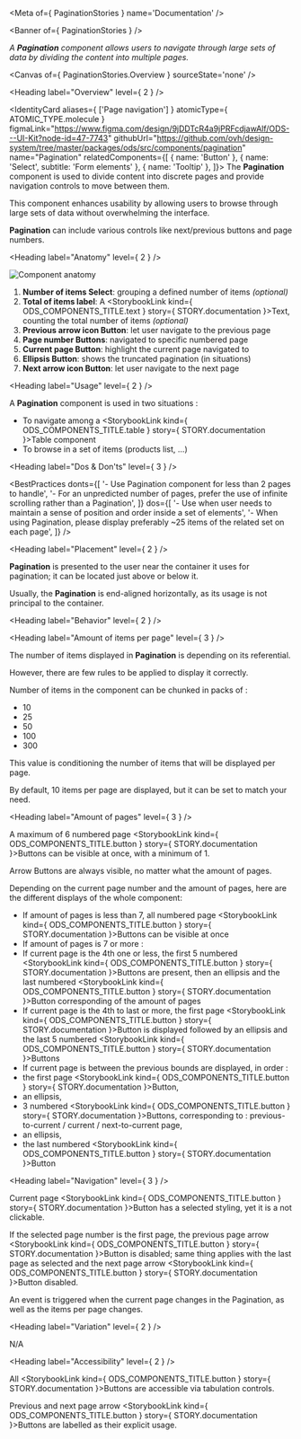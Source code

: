 
<Meta of={ PaginationStories } name='Documentation' />

<Banner of={ PaginationStories } />

_A **Pagination** component allows users to navigate through large sets of data by dividing the content into multiple pages._

<Canvas of={ PaginationStories.Overview } sourceState='none' />

<Heading label="Overview" level={ 2 } />

<IdentityCard aliases={ ['Page navigation'] }
              atomicType={ ATOMIC_TYPE.molecule }
              figmaLink="https://www.figma.com/design/9jDDTcR4a9jPRFcdjawAlf/ODS---UI-Kit?node-id=47-7743"
              githubUrl="https://github.com/ovh/design-system/tree/master/packages/ods/src/components/pagination"
              name="Pagination"
              relatedComponents={[
                { name: 'Button' },
                { name: 'Select', subtitle: 'Form elements' },
                { name: 'Tooltip' },
              ]}>
  The **Pagination** component is used to divide content into discrete pages and provide navigation controls to move between them.

  This component enhances usability by allowing users to browse through large sets of data without overwhelming the interface.

  **Pagination** can include various controls like next/previous buttons and page numbers.
</IdentityCard>

<Heading label="Anatomy" level={ 2 } />

![Component anatomy](components/pagination/anatomy.png "Component anatomy")

1. **Number of items Select**: grouping a defined number of items _(optional)_
2. **Total of items label**: A <StorybookLink kind={ ODS_COMPONENTS_TITLE.text } story={ STORY.documentation }>Text</StorybookLink>, counting the total number of items _(optional)_
3. **Previous arrow icon Button**: let user navigate to the previous page
4. **Page number Buttons**: navigated to specific numbered page
5. **Current page Button**: highlight the current page navigated to
6. **Ellipsis Button**: shows the truncated pagination (in situations)
7. **Next arrow icon Button**: let user navigate to the next page

<Heading label="Usage" level={ 2 } />

A **Pagination** component is used in two situations :
* To navigate among a <StorybookLink kind={ ODS_COMPONENTS_TITLE.table } story={ STORY.documentation }>Table</StorybookLink> component
* To browse in a set of items (products list, ...)

<Heading label="Dos & Don'ts" level={ 3 } />

<BestPractices
  donts={[
    '- Use Pagination component for less than 2 pages to handle',
    '- For an unpredicted number of pages, prefer the use of infinite scrolling rather than a Pagination',
  ]}
  dos={[
    '- Use when user needs to maintain a sense of position and order inside a set of elements',
    '- When using Pagination, please display preferably ~25 items of the related set on each page',
  ]}
/>

<Heading label="Placement" level={ 2 } />

**Pagination** is presented to the user near the container it uses for pagination; it can be located just above or below it.

Usually, the **Pagination** is end-aligned horizontally, as its usage is not principal to the container.

<Heading label="Behavior" level={ 2 } />

<Heading label="Amount of items per page" level={ 3 } />

The number of items displayed in **Pagination** is depending on its referential.

However, there are few rules to be applied to display it correctly.

Number of items in the component can be chunked in packs of :
- 10
- 25
- 50
- 100
- 300

This value is conditioning the number of items that will be displayed per page.

By default, 10 items per page are displayed, but it can be set to match your need.

<Heading label="Amount of pages" level={ 3 } />

A maximum of 6 numbered page <StorybookLink kind={ ODS_COMPONENTS_TITLE.button } story={ STORY.documentation }>Buttons</StorybookLink> can be visible at once, with a minimum of 1.

Arrow Buttons are always visible, no matter what the amount of pages.

Depending on the current page number and the amount of pages, here are the different displays of the whole component:
- If amount of pages is less than 7, all numbered page <StorybookLink kind={ ODS_COMPONENTS_TITLE.button } story={ STORY.documentation }>Buttons</StorybookLink> can be visible at once
- If amount of pages is 7 or more :
- If current page is the 4th one or less, the first 5 numbered <StorybookLink kind={ ODS_COMPONENTS_TITLE.button } story={ STORY.documentation }>Buttons</StorybookLink> are present, then an ellipsis and the last numbered <StorybookLink kind={ ODS_COMPONENTS_TITLE.button } story={ STORY.documentation }>Button</StorybookLink> corresponding of the amount of pages
- If current page is the 4th to last or more, the first page <StorybookLink kind={ ODS_COMPONENTS_TITLE.button } story={ STORY.documentation }>Button</StorybookLink> is displayed followed by an ellipsis and the last 5 numbered <StorybookLink kind={ ODS_COMPONENTS_TITLE.button } story={ STORY.documentation }>Buttons</StorybookLink>
- If current page is between the previous bounds are displayed, in order :
- the first page <StorybookLink kind={ ODS_COMPONENTS_TITLE.button } story={ STORY.documentation }>Button</StorybookLink>,
- an ellipsis,
- 3 numbered <StorybookLink kind={ ODS_COMPONENTS_TITLE.button } story={ STORY.documentation }>Buttons</StorybookLink>, corresponding to : previous-to-current / current / next-to-current page,
- an ellipsis,
- the last numbered <StorybookLink kind={ ODS_COMPONENTS_TITLE.button } story={ STORY.documentation }>Button</StorybookLink>

<Heading label="Navigation" level={ 3 } />

Current page <StorybookLink kind={ ODS_COMPONENTS_TITLE.button } story={ STORY.documentation }>Button</StorybookLink> has a selected styling, yet it is a not clickable.

If the selected page number is the first page, the previous page arrow <StorybookLink kind={ ODS_COMPONENTS_TITLE.button } story={ STORY.documentation }>Button</StorybookLink> is disabled; same thing applies with the last page as selected and the next page arrow <StorybookLink kind={ ODS_COMPONENTS_TITLE.button } story={ STORY.documentation }>Button</StorybookLink> disabled.

An event is triggered when the current page changes in the Pagination, as well as the items per page changes.

<Heading label="Variation" level={ 2 } />

N/A

<Heading label="Accessibility" level={ 2 } />

All <StorybookLink kind={ ODS_COMPONENTS_TITLE.button } story={ STORY.documentation }>Buttons</StorybookLink> are accessible via tabulation controls.

Previous and next page arrow <StorybookLink kind={ ODS_COMPONENTS_TITLE.button } story={ STORY.documentation }>Buttons</StorybookLink> are labelled as their explicit usage.

